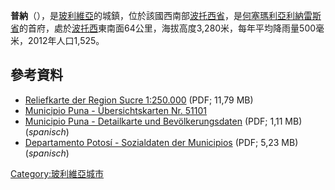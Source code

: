 '''普納'''（{{lang-es|Puna}}），是[[玻利維亞|玻利維亞]]的城鎮，位於該國西南部[[波托西省|波托西省]]，是[[何塞瑪利亞利納雷斯省|何塞瑪利亞利納雷斯省]]的首府，處於[[波托西|波托西]]東南面64公里，海拔高度3,280米，每年平均降雨量500毫米，2012年人口1,525。

{{Coord|19|47|42|S|65|30|22|W|display=title}}

==參考資料==
* [http://www.lib.utexas.edu/maps/jog/latin_america/se-20-13-sucre-bolivia-2001.pdf Reliefkarte der Region Sucre 1:250.000] {{Wayback|url=http://www.lib.utexas.edu/maps/jog/latin_america/se-20-13-sucre-bolivia-2001.pdf |date=20160304123738 }} (PDF; 11,79 MB)
* [https://web.archive.org/web/20130925160332/http://www.udape.gob.bo/portales_html/portalSIG/atlasUdape1234567/atlas10_2009/html/atlas10_m.htm Municipio Puna - Übersichtskarten Nr. 51101]
* [https://web.archive.org/web/20141006102617/http://www.ine.gob.bo/publicaciones/visorPdf.aspx?Codigo=051101&tipo=1 Municipio Puna - Detailkarte und Bevölkerungsdaten] (PDF; 1,11 MB) (''spanisch'')
* [https://web.archive.org/web/20111215213754/http://www.ine.gob.bo/PDF/DIFD/IndicadoresSociodemograficosProvinciaMunicipiosPotosi.pdf Departamento Potosí - Sozialdaten der Municipios] (PDF; 5,23 MB) (''spanisch'')

{{Bolivia-geo-stub}}
[[Category:玻利維亞城市|Category:玻利維亞城市]]